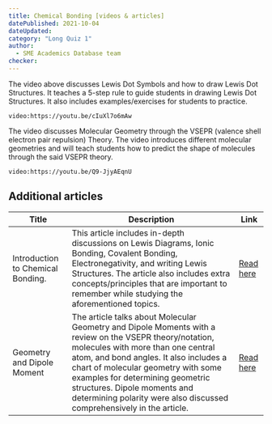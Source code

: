 ```yaml
---
title: Chemical Bonding [videos & articles]
datePublished: 2021-10-04
dateUpdated: 
category: "Long Quiz 1"
author: 
  - SME Academics Database team
checker: 
---
```


The video above discusses Lewis Dot Symbols and how to draw Lewis Dot Structures. It teaches a 5-step rule to guide students in drawing Lewis Dot Structures. It also includes examples/exercises for students to practice. 

`video:https://youtu.be/cIuXl7o6mAw`

The video discusses Molecular Geometry through the VSEPR (valence shell electron pair repulsion) Theory. The video introduces different molecular geometries and will teach students how to predict the shape of molecules through the said VSEPR theory. 

`video:https://youtu.be/Q9-JjyAEqnU`

## Additional articles

| Title | Description | Link
| --- | --- | --- 
| Introduction to Chemical Bonding. | This article includes in-depth discussions on Lewis Diagrams, Ionic Bonding, Covalent Bonding, Electronegativity, and writing Lewis Structures. The article also includes extra concepts/principles that are important to remember while studying the aforementioned topics. | [Read here](https://chem.libretexts.org/Bookshelves/Inorganic_Chemistry/Supplemental_Modules_and_Websites_(Inorganic_Chemistry)/Chemical_Compounds/Introduction_to_Chemical_Bonding)
| Geometry and Dipole Moment | The article talks about Molecular Geometry and Dipole Moments with a review on the VSEPR theory/notation, molecules with more than one central atom, and bond angles. It also includes a chart of molecular geometry with some examples for determining geometric structures. Dipole moments and determining polarity were also discussed comprehensively in the article. | [Read here](https://chem.libretexts.org/Courses/Valley_City_State_University/Chem_115/Chapter_3%3A_Chemical_Bonding/3.7%3A_Geometry_and_Dipole_Moment)
